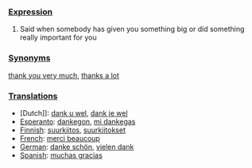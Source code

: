 ===[[Expression]]===

#Said when somebody has given you something big or did something really important for you

===[[Synonym]]s===

[[thank you very much]], [[thanks a lot]]

===[[Translation]]s===
*[Dutch]]: [[dank u wel]], [[dank je wel]]
*[[Esperanto]]: [[dankegon]], [[mi dankegas]]
*[[Finnish]]: [[suurkiitos]], [[suurkiitokset]]
*[[French]]: [[merci beaucoup]]
*[[German]]: [[danke schön]], [[vielen dank]]
*[[Spanish]]: [[muchas gracias]]